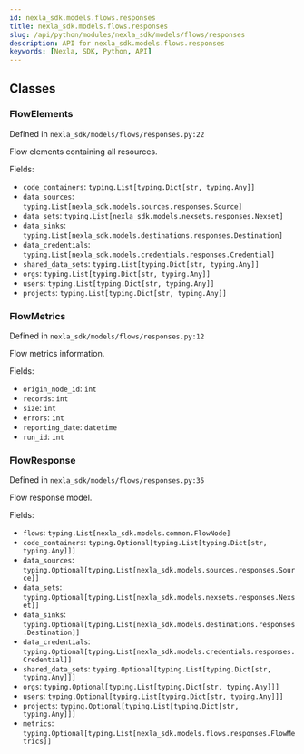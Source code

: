 ```yaml
---
id: nexla_sdk.models.flows.responses
title: nexla_sdk.models.flows.responses
slug: /api/python/modules/nexla_sdk/models/flows/responses
description: API for nexla_sdk.models.flows.responses
keywords: [Nexla, SDK, Python, API]
---
```


## Classes

### FlowElements

Defined in `nexla_sdk/models/flows/responses.py:22`

Flow elements containing all resources.

Fields:

- `code_containers`: `typing.List[typing.Dict[str, typing.Any]]`
- `data_sources`: `typing.List[nexla_sdk.models.sources.responses.Source]`
- `data_sets`: `typing.List[nexla_sdk.models.nexsets.responses.Nexset]`
- `data_sinks`: `typing.List[nexla_sdk.models.destinations.responses.Destination]`
- `data_credentials`: `typing.List[nexla_sdk.models.credentials.responses.Credential]`
- `shared_data_sets`: `typing.List[typing.Dict[str, typing.Any]]`
- `orgs`: `typing.List[typing.Dict[str, typing.Any]]`
- `users`: `typing.List[typing.Dict[str, typing.Any]]`
- `projects`: `typing.List[typing.Dict[str, typing.Any]]`

### FlowMetrics

Defined in `nexla_sdk/models/flows/responses.py:12`

Flow metrics information.

Fields:

- `origin_node_id`: `int`
- `records`: `int`
- `size`: `int`
- `errors`: `int`
- `reporting_date`: `datetime`
- `run_id`: `int`

### FlowResponse

Defined in `nexla_sdk/models/flows/responses.py:35`

Flow response model.

Fields:

- `flows`: `typing.List[nexla_sdk.models.common.FlowNode]`
- `code_containers`: `typing.Optional[typing.List[typing.Dict[str, typing.Any]]]`
- `data_sources`: `typing.Optional[typing.List[nexla_sdk.models.sources.responses.Source]]`
- `data_sets`: `typing.Optional[typing.List[nexla_sdk.models.nexsets.responses.Nexset]]`
- `data_sinks`: `typing.Optional[typing.List[nexla_sdk.models.destinations.responses.Destination]]`
- `data_credentials`: `typing.Optional[typing.List[nexla_sdk.models.credentials.responses.Credential]]`
- `shared_data_sets`: `typing.Optional[typing.List[typing.Dict[str, typing.Any]]]`
- `orgs`: `typing.Optional[typing.List[typing.Dict[str, typing.Any]]]`
- `users`: `typing.Optional[typing.List[typing.Dict[str, typing.Any]]]`
- `projects`: `typing.Optional[typing.List[typing.Dict[str, typing.Any]]]`
- `metrics`: `typing.Optional[typing.List[nexla_sdk.models.flows.responses.FlowMetrics]]`

